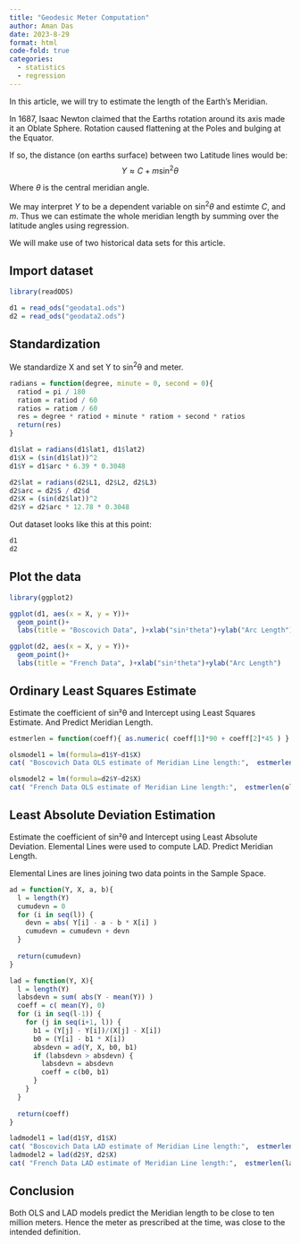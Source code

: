 ```yaml
---
title: "Geodesic Meter Computation"
author: Aman Das
date: 2023-8-29
format: html
code-fold: true
categories:
  - statistics
  - regression
---
```


In this article, we will try to estimate the length of the Earth's Meridian.

In 1687, Isaac Newton claimed that the Earths rotation around its axis made it an Oblate Sphere.
Rotation caused flattening at the Poles and bulging at the Equator.

If so, the distance (on earths surface) between two Latitude lines would be:
$$
Y \approx C + m\sin^2\theta
$$

Where $\theta$ is the central meridian angle.

We may interpret $Y$ to be a dependent variable on $\sin^2\theta$ and estimte $C$, and $m$.
Thus we can estimate the whole meridian length by summing over the latitude angles using regression.

We will make use of two historical data sets for this article.

## Import dataset

```r
library(readODS)

d1 = read_ods("geodata1.ods")
d2 = read_ods("geodata2.ods")
```

## Standardization

We standardize X and set Y to sin^2^θ and meter.

```r
radians = function(degree, minute = 0, second = 0){
  ratiod = pi / 180
  ratiom = ratiod / 60
  ratios = ratiom / 60
  res = degree * ratiod + minute * ratiom + second * ratios
  return(res)
}

d1$lat = radians(d1$lat1, d1$lat2)
d1$X = (sin(d1$lat))^2
d1$Y = d1$arc * 6.39 * 0.3048

d2$lat = radians(d2$L1, d2$L2, d2$L3)
d2$arc = d2$S / d2$d
d2$X = (sin(d2$lat))^2
d2$Y = d2$arc * 12.78 * 0.3048
```

Out dataset looks like this at this point:

```r
d1
d2
```

## Plot the data

```r
library(ggplot2)

ggplot(d1, aes(x = X, y = Y))+
  geom_point()+
  labs(title = "Boscovich Data", )+xlab("sin²theta")+ylab("Arc Length")
```

```r
ggplot(d2, aes(x = X, y = Y))+
  geom_point()+
  labs(title = "French Data", )+xlab("sin²theta")+ylab("Arc Length")
```

## Ordinary Least Squares Estimate

Estimate the coefficient of sin²θ and Intercept using Least Squares Estimate. And Predict Meridian Length.

```r
estmerlen = function(coeff){ as.numeric( coeff[1]*90 + coeff[2]*45 ) }

olsmodel1 = lm(formula=d1$Y~d1$X)
cat( "Boscovich Data OLS estimate of Meridian Line length:",  estmerlen(olsmodel1$coefficients) )

olsmodel2 = lm(formula=d2$Y~d2$X)
cat( "French Data OLS estimate of Meridian Line length:",  estmerlen(olsmodel2$coefficients) )
```

## Least Absolute Deviation Estimation

Estimate the coefficient of sin²θ and Intercept using Least Absolute Deviation. Elemental Lines were used to compute LAD. Predict Meridian Length.

Elemental Lines are lines joining two data points in the Sample Space.

```r
ad = function(Y, X, a, b){
  l = length(Y)
  cumudevn = 0
  for (i in seq(l)) {
    devn = abs( Y[i] - a - b * X[i] )
    cumudevn = cumudevn + devn
  }
  
  return(cumudevn)
}

lad = function(Y, X){
  l = length(Y)
  labsdevn = sum( abs(Y - mean(Y)) )
  coeff = c( mean(Y), 0)
  for (i in seq(l-1)) {
    for (j in seq(i+1, l)) {
      b1 = (Y[j] - Y[i])/(X[j] - X[i])
      b0 = (Y[i] - b1 * X[i])
      absdevn = ad(Y, X, b0, b1)
      if (labsdevn > absdevn) {
        labsdevn = absdevn
        coeff = c(b0, b1)
      }
    }
  }
  
  return(coeff)
}

ladmodel1 = lad(d1$Y, d1$X)
cat( "Boscovich Data LAD estimate of Meridian Line length:",  estmerlen(ladmodel1) )
ladmodel2 = lad(d2$Y, d2$X)
cat( "French Data LAD estimate of Meridian Line length:",  estmerlen(ladmodel2) )
```

## Conclusion

Both OLS and LAD models predict the Meridian length to be close to ten million meters.
Hence the meter as prescribed at the time, was close to the intended definition.